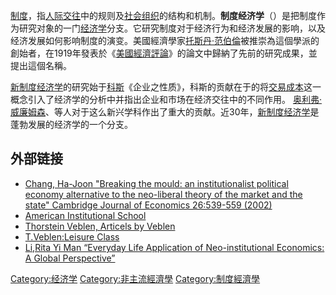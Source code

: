{{Expert|time=2015-12-14T03:32:38+00:00}}
[[制度|制度]]，指[[人际交往|人际交往]]中的规则及[[社会组织|社会组织]]的结构和机制。'''制度经济学'''（{{lang-en|Institutional economics}}）是把制度作为研究对象的一门[[经济学|经济学]]分支。它研究制度对于经济行为和经济发展的影响，以及经济发展如何影响制度的演变。美國經濟學家[[托斯丹·范伯倫|托斯丹·范伯倫]]被推崇為這個學派的創始者，{{le|華頓·漢彌爾頓|Walton Hale Hamilton}}在1919年發表於《[[美國經濟評論|美國經濟評論]]》的論文中歸納了先前的研究成果，並提出這個名稱。

[[新制度经济学|新制度经济学]]的研究始于[[罗纳德·科斯|科斯]]《企业之性质》，科斯的贡献在于的将[[交易成本|交易成本]]这一概念引入了经济学的分析中并指出企业和市场在经济交往中的不同作用。 [[奥利弗·威廉姆森|奥利弗·威廉姆森]]、{{le|德姆塞茨|Harold Demsetz}}等人对于这么新兴学科作出了重大的贡献。近30年，[[新制度经济学|新制度经济学]]是蓬勃发展的经济学的一个分支。

==外部链接==
*[http://cje.oxfordjournals.org/cgi/content/abstract/26/5/539 Chang, Ha-Joon "Breaking the mould: an institutionalist political economy alternative to the neo-liberal theory of the market and the state" Cambridge Journal of Economics 26:539-559 (2002)] {{Wayback|url=http://cje.oxfordjournals.org/cgi/content/abstract/26/5/539 |date=20090727100500 }}
*[https://web.archive.org/web/20090319115301/http://cepa.newschool.edu/het/schools/institut.htm American Institutional School]
*[http://www.mnc.net/norway/veblen.html Thorstein Veblen, Articels by Veblen] {{Wayback|url=http://www.mnc.net/norway/veblen.html |date=20200801192207 }}
*[https://web.archive.org/web/20070609124553/http://socserv2.mcmaster.ca/%7Eecon/ugcm/3ll3/veblen/leisure/index.html T.Veblen:Leisure Class]
*[http://www.amazon.com/Everyday-Life-Application-Neo-institutional-Economics/dp/384439270X Li,Rita Yi Man “Everyday Life Application of Neo-institutional Economics: A Global Perspective”] {{Wayback|url=http://www.amazon.com/Everyday-Life-Application-Neo-institutional-Economics/dp/384439270X |date=20160305203917 }}

{{经济思想史}}
[[Category:经济学|Category:经济学]]
[[Category:非主流經濟學|Category:非主流經濟學]]
[[Category:制度經濟學|Category:制度經濟學]]